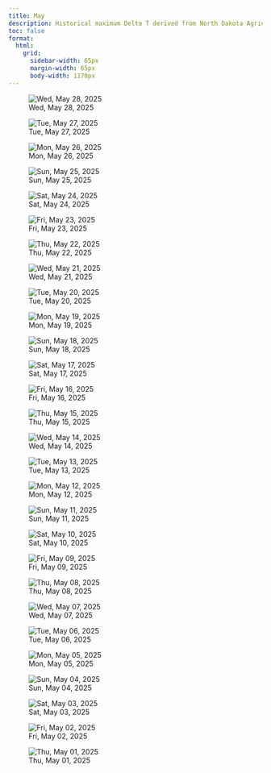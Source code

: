 ```yaml
---
title: May
description: Historical maximum Delta T derived from North Dakota Agricultural Weather Network hourly data, which is available at [NDAWN.org](https://ndawn.ndsu.nodak.edu/current.html)
toc: false
format:
  html:
    grid: 
      sidebar-width: 65px
      margin-width: 65px
      body-width: 1170px
---
```


::: {layout-ncol=3}
![Wed, May 28, 2025](images/historical-delta-t-2025-05-28.png){.lightbox group="gallery" fig-alt="historical-delta-t-2025-05-28"}

![Tue, May 27, 2025](images/historical-delta-t-2025-05-27.png){.lightbox group="gallery" fig-alt="historical-delta-t-2025-05-27"}

![Mon, May 26, 2025](images/historical-delta-t-2025-05-26.png){.lightbox group="gallery" fig-alt="historical-delta-t-2025-05-26"}

![Sun, May 25, 2025](images/historical-delta-t-2025-05-25.png){.lightbox group="gallery" fig-alt="historical-delta-t-2025-05-25"}

![Sat, May 24, 2025](images/historical-delta-t-2025-05-24.png){.lightbox group="gallery" fig-alt="historical-delta-t-2025-05-24"}

![Fri, May 23, 2025](images/historical-delta-t-2025-05-23.png){.lightbox group="gallery" fig-alt="historical-delta-t-2025-05-23"}

![Thu, May 22, 2025](images/historical-delta-t-2025-05-22.png){.lightbox group="gallery" fig-alt="historical-delta-t-2025-05-22"}

![Wed, May 21, 2025](images/historical-delta-t-2025-05-21.png){.lightbox group="gallery" fig-alt="historical-delta-t-2025-05-21"}

![Tue, May 20, 2025](images/historical-delta-t-2025-05-20.png){.lightbox group="gallery" fig-alt="historical-delta-t-2025-05-20"}

![Mon, May 19, 2025](images/historical-delta-t-2025-05-19.png){.lightbox group="gallery" fig-alt="historical-delta-t-2025-05-19"}

![Sun, May 18, 2025](images/historical-delta-t-2025-05-18.png){.lightbox group="gallery" fig-alt="historical-delta-t-2025-05-18"}

![Sat, May 17, 2025](images/historical-delta-t-2025-05-17.png){.lightbox group="gallery" fig-alt="historical-delta-t-2025-05-17"}

![Fri, May 16, 2025](images/historical-delta-t-2025-05-16.png){.lightbox group="gallery" fig-alt="historical-delta-t-2025-05-16"}

![Thu, May 15, 2025](images/historical-delta-t-2025-05-15.png){.lightbox group="gallery" fig-alt="historical-delta-t-2025-05-15"}

![Wed, May 14, 2025](images/historical-delta-t-2025-05-14.png){.lightbox group="gallery" fig-alt="historical-delta-t-2025-05-14"}

![Tue, May 13, 2025](images/historical-delta-t-2025-05-13.png){.lightbox group="gallery" fig-alt="historical-delta-t-2025-05-13"}

![Mon, May 12, 2025](images/historical-delta-t-2025-05-12.png){.lightbox group="gallery" fig-alt="historical-delta-t-2025-05-12"}

![Sun, May 11, 2025](images/historical-delta-t-2025-05-11.png){.lightbox group="gallery" fig-alt="historical-delta-t-2025-05-11"}

![Sat, May 10, 2025](images/historical-delta-t-2025-05-10.png){.lightbox group="gallery" fig-alt="historical-delta-t-2025-05-10"}

![Fri, May 09, 2025](images/historical-delta-t-2025-05-09.png){.lightbox group="gallery" fig-alt="historical-delta-t-2025-05-09"}

![Thu, May 08, 2025](images/historical-delta-t-2025-05-08.png){.lightbox group="gallery" fig-alt="historical-delta-t-2025-05-08"}

![Wed, May 07, 2025](images/historical-delta-t-2025-05-07.png){.lightbox group="gallery" fig-alt="historical-delta-t-2025-05-07"}

![Tue, May 06, 2025](images/historical-delta-t-2025-05-06.png){.lightbox group="gallery" fig-alt="historical-delta-t-2025-05-06"}

![Mon, May 05, 2025](images/historical-delta-t-2025-05-05.png){.lightbox group="gallery" fig-alt="historical-delta-t-2025-05-05"}

![Sun, May 04, 2025](images/historical-delta-t-2025-05-04.png){.lightbox group="gallery" fig-alt="historical-delta-t-2025-05-04"}

![Sat, May 03, 2025](images/historical-delta-t-2025-05-03.png){.lightbox group="gallery" fig-alt="historical-delta-t-2025-05-03"}

![Fri, May 02, 2025](images/historical-delta-t-2025-05-02.png){.lightbox group="gallery" fig-alt="historical-delta-t-2025-05-02"}

![Thu, May 01, 2025](images/historical-delta-t-2025-05-01.png){.lightbox group="gallery" fig-alt="historical-delta-t-2025-05-01"}
:::
